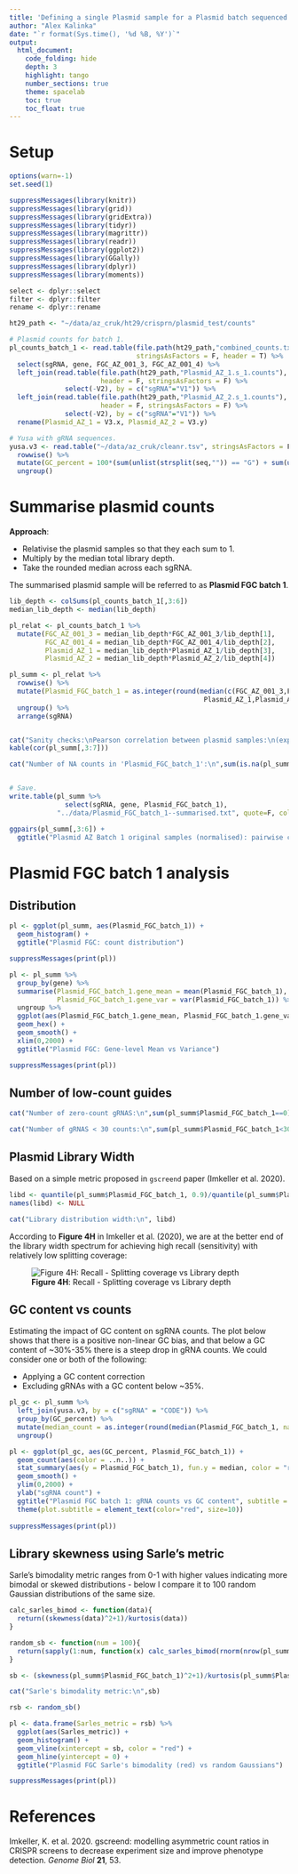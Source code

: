 ```yaml
---
title: 'Defining a single Plasmid sample for a Plasmid batch sequenced several times'
author: "Alex Kalinka"
date: "`r format(Sys.time(), '%d %B, %Y')`"
output:
  html_document:
    code_folding: hide
    depth: 3
    highlight: tango
    number_sections: true
    theme: spacelab
    toc: true
    toc_float: true
---
```


# Setup

```r
options(warn=-1)
set.seed(1)

suppressMessages(library(knitr))
suppressMessages(library(grid))
suppressMessages(library(gridExtra))
suppressMessages(library(tidyr))
suppressMessages(library(magrittr))
suppressMessages(library(readr))
suppressMessages(library(ggplot2))
suppressMessages(library(GGally))
suppressMessages(library(dplyr))
suppressMessages(library(moments))

select <- dplyr::select
filter <- dplyr::filter
rename <- dplyr::rename

ht29_path <- "~/data/az_cruk/ht29/crisprn/plasmid_test/counts"

# Plasmid counts for batch 1.
pl_counts_batch_1 <- read.table(file.path(ht29_path,"combined_counts.txt"),
                                stringsAsFactors = F, header = T) %>%
  select(sgRNA, gene, FGC_AZ_001_3, FGC_AZ_001_4) %>%
  left_join(read.table(file.path(ht29_path,"Plasmid_AZ_1.s_1.counts"),
                       header = F, stringsAsFactors = F) %>%
              select(-V2), by = c("sgRNA"="V1")) %>%
  left_join(read.table(file.path(ht29_path,"Plasmid_AZ_2.s_1.counts"),
                       header = F, stringsAsFactors = F) %>%
              select(-V2), by = c("sgRNA"="V1")) %>%
  rename(Plasmid_AZ_1 = V3.x, Plasmid_AZ_2 = V3.y)

# Yusa with gRNA sequences.
yusa.v3 <- read.table("~/data/az_cruk/cleanr.tsv", stringsAsFactors = F, header=T) %>%
  rowwise() %>%
  mutate(GC_percent = 100*(sum(unlist(strsplit(seq,"")) == "G") + sum(unlist(strsplit(seq,"")) == "C"))/19) %>%
  ungroup()

```

# Summarise plasmid counts

**Approach**:

* Relativise the plasmid samples so that they each sum to 1.
* Multiply by the median total library depth.
* Take the rounded median across each sgRNA.

The summarised plasmid sample will be referred to as **Plasmid FGC batch 1**.

```r
lib_depth <- colSums(pl_counts_batch_1[,3:6])
median_lib_depth <- median(lib_depth)

pl_relat <- pl_counts_batch_1 %>%
  mutate(FGC_AZ_001_3 = median_lib_depth*FGC_AZ_001_3/lib_depth[1],
         FGC_AZ_001_4 = median_lib_depth*FGC_AZ_001_4/lib_depth[2],
         Plasmid_AZ_1 = median_lib_depth*Plasmid_AZ_1/lib_depth[3],
         Plasmid_AZ_2 = median_lib_depth*Plasmid_AZ_2/lib_depth[4])

pl_summ <- pl_relat %>%
  rowwise() %>%
  mutate(Plasmid_FGC_batch_1 = as.integer(round(median(c(FGC_AZ_001_3,FGC_AZ_001_4,
                                                 Plasmid_AZ_1,Plasmid_AZ_2))))) %>%
  ungroup() %>%
  arrange(sgRNA)


cat("Sanity checks:\nPearson correlation between plasmid samples:\n(expect 'Plasmid_FGC_batch_1' to have high correlations with original plasmid samples)\n")
kable(cor(pl_summ[,3:7]))

cat("Number of NA counts in 'Plasmid_FGC_batch_1':\n",sum(is.na(pl_summ$Plasmid_FGC_batch_1)))


# Save.
write.table(pl_summ %>%
              select(sgRNA, gene, Plasmid_FGC_batch_1),
            "../data/Plasmid_FGC_batch_1--summarised.txt", quote=F, col.names = T, row.names = F, sep="\t")

ggpairs(pl_summ[,3:6]) +
  ggtitle("Plasmid AZ Batch 1 original samples (normalised): pairwise correlations")

```

# Plasmid FGC batch 1 analysis

## Distribution

```r
pl <- ggplot(pl_summ, aes(Plasmid_FGC_batch_1)) +
  geom_histogram() +
  ggtitle("Plasmid FGC: count distribution")

suppressMessages(print(pl))

pl <- pl_summ %>%
  group_by(gene) %>%
  summarise(Plasmid_FGC_batch_1.gene_mean = mean(Plasmid_FGC_batch_1),
            Plasmid_FGC_batch_1.gene_var = var(Plasmid_FGC_batch_1)) %>%
  ungroup %>%
  ggplot(aes(Plasmid_FGC_batch_1.gene_mean, Plasmid_FGC_batch_1.gene_var)) + 
  geom_hex() +
  geom_smooth() +
  xlim(0,2000) +
  ggtitle("Plasmid FGC: Gene-level Mean vs Variance")

suppressMessages(print(pl))

```

## Number of low-count guides

```r
cat("Number of zero-count gRNAS:\n",sum(pl_summ$Plasmid_FGC_batch_1==0))

cat("Number of gRNAS < 30 counts:\n",sum(pl_summ$Plasmid_FGC_batch_1<30))

```

## Plasmid Library Width

Based on a simple metric proposed in `gscreend` paper (Imkeller et al. 2020).

```r
libd <- quantile(pl_summ$Plasmid_FGC_batch_1, 0.9)/quantile(pl_summ$Plasmid_FGC_batch_1,0.1)
names(libd) <- NULL

cat("Library distribution width:\n", libd)

```

According to **Figure 4H** in Imkeller et al. (2020), we are at the better end of the library width spectrum for achieving high recall (sensitivity) with relatively low splitting coverage:

![**Figure 4H**: Recall - Splitting coverage vs Library depth](/Users/alexkalinka/git-projects/exploratory_analyses/data/gscreend-figure4H.png)

## GC content vs counts

Estimating the impact of GC content on sgRNA counts. The plot below shows that there is a positive non-linear GC bias, and that below a GC content of ~30%-35% there is a steep drop in gRNA counts. We could consider one or both of the following:

* Applying a GC content correction
* Excluding gRNAs with a GC content below ~35%.

```r
pl_gc <- pl_summ %>%
  left_join(yusa.v3, by = c("sgRNA" = "CODE")) %>%
  group_by(GC_percent) %>%
  mutate(median_count = as.integer(round(median(Plasmid_FGC_batch_1, na.rm=T)))) %>%
  ungroup()

pl <- ggplot(pl_gc, aes(GC_percent, Plasmid_FGC_batch_1)) +
  geom_count(aes(color = ..n..)) +
  stat_summary(aes(y = Plasmid_FGC_batch_1), fun.y = median, color = "red", geom="point") +
  geom_smooth() +
  ylim(0,2000) +
  ylab("sgRNA count") +
  ggtitle("Plasmid FGC batch 1: gRNA counts vs GC content", subtitle = "Median count") +
  theme(plot.subtitle = element_text(color="red", size=10))
 
suppressMessages(print(pl))

```


## Library skewness using Sarle's metric

Sarle's bimodality metric ranges from 0-1 with higher values indicating more bimodal or skewed distributions - below I compare it to 100 random Gaussian distributions of the same size.

```r
calc_sarles_bimod <- function(data){
  return((skewness(data)^2+1)/kurtosis(data))
}

random_sb <- function(num = 100){
  return(sapply(1:num, function(x) calc_sarles_bimod(rnorm(nrow(pl_summ)))))
}

sb <- (skewness(pl_summ$Plasmid_FGC_batch_1)^2+1)/kurtosis(pl_summ$Plasmid_FGC_batch_1)

cat("Sarle's bimodality metric:\n",sb)

rsb <- random_sb()

pl <- data.frame(Sarles_metric = rsb) %>%
  ggplot(aes(Sarles_metric)) +
  geom_histogram() +
  geom_vline(xintercept = sb, color = "red") +
  geom_hline(yintercept = 0) +
  ggtitle("Plasmid FGC Sarle's bimodality (red) vs random Gaussians")

suppressMessages(print(pl))

```


# References

Imkeller, K. et al. 2020. gscreend: modelling asymmetric count ratios in CRISPR screens to decrease experiment size and improve phenotype detection. *Genome Biol* **21**, 53.

